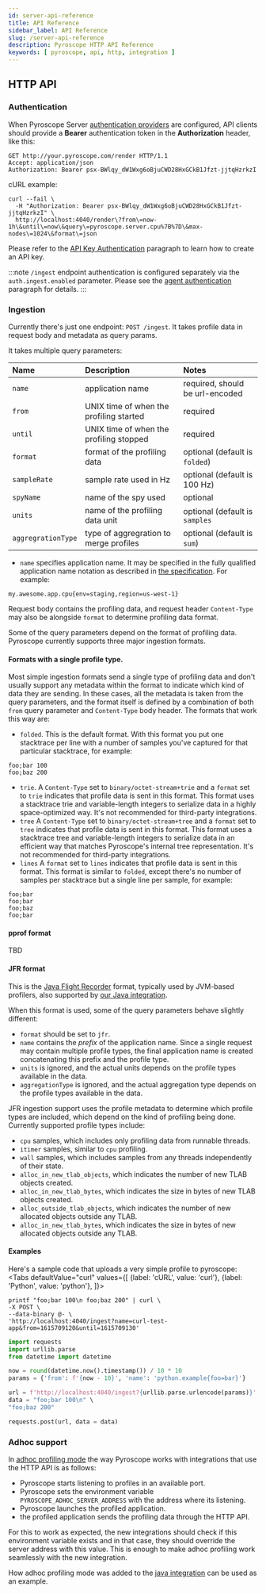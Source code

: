 ```yaml
---
id: server-api-reference
title: API Reference
sidebar_label: API Reference
slug: /server-api-reference
description: Pyroscope HTTP API Reference
keywords: [ pyroscope, api, http, integration ]
---
```





## HTTP API

### Authentication

When Pyroscope Server [authentication providers](auth-overview.mdx) are configured,
API clients should provide a **Bearer** authentication token in the **Authorization** header, like this:

```
GET http://your.pyroscope.com/render HTTP/1.1
Accept: application/json
Authorization: Bearer psx-BWlqy_dW1Wxg6oBjuCWD28HxGCkB1Jfzt-jjtqHzrkzI
```

cURL example:
```shell
curl --fail \
  -H "Authorization: Bearer psx-BWlqy_dW1Wxg6oBjuCWD28HxGCkB1Jfzt-jjtqHzrkzI" \
  http://localhost:4040/render\?from\=now-1h\&until\=now\&query\=pyroscope.server.cpu%7B%7D\&max-nodes\=1024\&format\=json
```

Please refer to the [API Key Authentication](api-key-authentication.mdx) paragraph to learn how to create
an API key.

:::note
`/ingest` endpoint authentication is configured separately via the `auth.ingest.enabled` parameter. Please see the
[agent authentication](api-key-authentication.mdx/#authenticate-agents-with-an-api-key) paragraph for details.
:::

### Ingestion

Currently there's just one endpoint: `POST /ingest`. It takes profile data in request body and metadata as query params.

It takes multiple query parameters:

| Name               | Description                             | Notes                           |
|:-------------------|:----------------------------------------|:--------------------------------|
| `name`             | application name                        | required, should be url-encoded |
| `from`             | UNIX time of when the profiling started | required                        |
| `until`            | UNIX time of when the profiling stopped | required                        |
| `format`           | format of the profiling data            | optional (default is `folded`)  |
| `sampleRate`       | sample rate used in Hz                  | optional (default is 100 Hz)    |
| `spyName`          | name of the spy used                    | optional                        |
| `units`            | name of the profiling data unit         | optional (default is `samples`  |
| `aggregrationType` | type of aggregration to merge profiles  | optional (default is `sum`)     |

* `name` specifies application name. It may be specified in the fully qualified application name notation as described in [the specification](/docs/flameql#notation). For example:
```
my.awesome.app.cpu{env=staging,region=us-west-1}
```

Request body contains the profiling data, and request header `Content-Type` may also be alongside `format` to determine profiling data format.

Some of the query parameters depend on the format of profiling data. Pyroscope currently supports three major ingestion formats.

#### Formats with a single profile type.

Most simple ingestion formats send a single type of profiling data and don't usually support any metadata within the format to indicate which kind of data they are sending.
In these cases, all the metadata is taken from the query parameters, and the format itself is defined by a combination of both `from` query parameter and `Content-Type` body header.
The formats that work this way are:

* `folded`. This is the default format. With this format you put one stacktrace per line with a number of samples you've captured for that particular stacktrace, for example:
```
foo;bar 100
foo;baz 200
```
* `trie`. A `Content-Type` set to `binary/octet-stream+trie` and a `format` set to `trie` indicates that profile data is sent in this format.
  This format uses a stacktrace trie and variable-length integers to serialize data in a highly space-optimized way. It's not recommended for third-party integrations.
* `tree` A `Content-Type` set to `binary/octet-stream+tree` and a `format` set to `tree` indicates that profile data is sent in this format.
  This format uses a stacktrace tree and variable-length integers to serialize data in an efficient way that matches Pyroscope's internal tree representation. It's not recommended for third-party integrations.
* `lines` A `format` set to `lines` indicates that profile data is sent in this format. This format is similar to `folded`, except there's no number of samples per stacktrace but a single line per sample, for example:
```
foo;bar
foo;bar
foo;baz
foo;bar
```
  
#### pprof format

TBD

#### JFR format

This is the [Java Flight Recorder](https://openjdk.java.net/jeps/328) format, typically used by JVM-based profilers, also supported by [our Java integration](https://github.com/pyroscope-io/pyroscope-java#jfr-format-and-multiple-event-support).

When this format is used, some of the query parameters behave slightly different:
* `format` should be set to `jfr`.
* `name` contains the _prefix_ of the application name. Since a single request may contain multiple profile types, the final application name is created concatenating this prefix and the profile type.
* `units` is ignored, and the actual units depends on the profile types available in the data.
* `aggregationType` is ignored, and the actual aggregation type depends on the profile types available in the data.

JFR ingestion support uses the profile metadata to determine which profile types are included, which depend on the kind of profiling being done. Currently supported profile types include:
* `cpu` samples, which includes only profiling data from runnable threads.
* `itimer` samples, similar to `cpu` profiling.
* `wall` samples, which includes samples from any threads independently of their state. 
* `alloc_in_new_tlab_objects`, which indicates the number of new TLAB objects created.
* `alloc_in_new_tlab_bytes`, which indicates the size in bytes of new TLAB objects created.
* `alloc_outside_tlab_objects`, which indicates the number of new allocated objects outside any TLAB.
* `alloc_in_new_tlab_bytes`, which indicates the size in bytes of new allocated objects outside any TLAB.

#### Examples

Here's a sample code that uploads a very simple profile to pyroscope:
<Tabs
  defaultValue="curl"
  values={[
    {label: 'cURL', value: 'curl'},
    {label: 'Python', value: 'python'},
  ]}>
  <TabItem value="curl">

```shell
printf "foo;bar 100\n foo;baz 200" | curl \
-X POST \
--data-binary @- \
'http://localhost:4040/ingest?name=curl-test-app&from=1615709120&until=1615709130'
```

  </TabItem>
  <TabItem value="python">

```python
import requests
import urllib.parse
from datetime import datetime

now = round(datetime.now().timestamp()) / 10 * 10
params = {'from': f'{now - 10}', 'name': 'python.example{foo=bar}'}

url = f'http://localhost:4040/ingest?{urllib.parse.urlencode(params)}'
data = "foo;bar 100\n" \
"foo;baz 200"

requests.post(url, data = data)
```

  </TabItem>
</Tabs>

### Adhoc support

In [adhoc profiling mode](https://pyroscope.io/blog/pyroscope-adhoc-profiling/) the way Pyroscope works with integrations that use
the HTTP API is as follows:
- Pyroscope starts listening to profiles in an available port.
- Pyroscope sets the environment variable `PYROSCOPE_ADHOC_SERVER_ADDRESS` with the address where its listening.
- Pyroscope launches the profiled application.
- the profiled application sends the profiling data through the HTTP API.

For this to work as expected, the new integrations should check if this environment variable exists and in that case,
they should override the server address with this value. This is enough to make adhoc profiling work seamlessly with the new integration.

How adhoc profiling mode was added to the [java integration](https://github.com/pyroscope-io/pyroscope-java/pull/5) can be used as an example.
